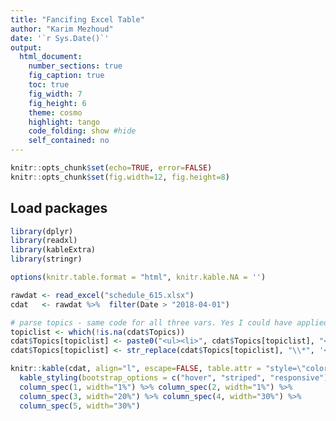 ```yaml
---
title: "Fancifing Excel Table"
author: "Karim Mezhoud"
date: '`r Sys.Date()`'
output:
  html_document:
    number_sections: true
    fig_caption: true
    toc: true
    fig_width: 7
    fig_height: 6
    theme: cosmo
    highlight: tango
    code_folding: show #hide
    self_contained: no
---
```

```r
knitr::opts_chunk$set(echo=TRUE, error=FALSE)
knitr::opts_chunk$set(fig.width=12, fig.height=8) 
```

## Load packages
```r
library(dplyr)
library(readxl)
library(kableExtra)
library(stringr)

options(knitr.table.format = "html", knitr.kable.NA = '') 
```

```r
rawdat <- read_excel("schedule_615.xlsx")
cdat   <- rawdat %>%  filter(Date > "2018-04-01")
```


```r
# parse topics - same code for all three vars. Yes I could have applied a function. 
topiclist <- which(!is.na(cdat$Topics))
cdat$Topics[topiclist] <- paste0("<ul><li>", cdat$Topics[topiclist], "</li></ul>")
cdat$Topics[topiclist] <- str_replace(cdat$Topics[topiclist], "\\*", '</li><li>')
```


```r
knitr::kable(cdat, align="l", escape=FALSE, table.attr = "style=\"color: black;\"") %>% 
  kable_styling(bootstrap_options = c("hover", "striped", "responsive")) %>% 
  column_spec(1, width="1%") %>% column_spec(2, width="1%") %>%
  column_spec(3, width="20%") %>% column_spec(4, width="30%") %>%
  column_spec(5, width="30%")

```

